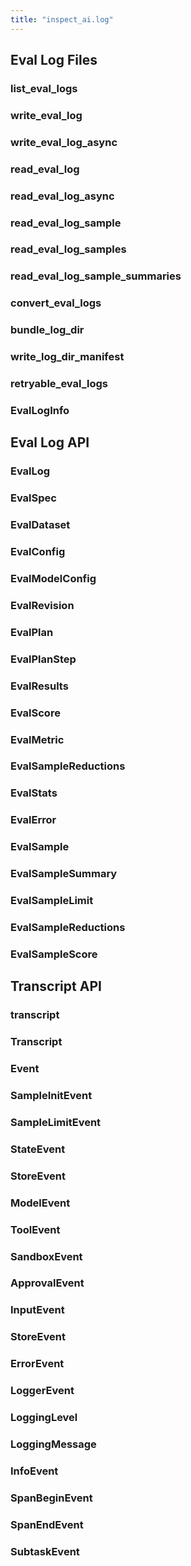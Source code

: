 ```yaml
---
title: "inspect_ai.log"
---
```


## Eval Log Files

### list_eval_logs
### write_eval_log
### write_eval_log_async
### read_eval_log
### read_eval_log_async
### read_eval_log_sample
### read_eval_log_samples
### read_eval_log_sample_summaries
### convert_eval_logs
### bundle_log_dir
### write_log_dir_manifest
### retryable_eval_logs
### EvalLogInfo

## Eval Log API

### EvalLog
### EvalSpec
### EvalDataset
### EvalConfig
### EvalModelConfig
### EvalRevision
### EvalPlan
### EvalPlanStep
### EvalResults
### EvalScore
### EvalMetric
### EvalSampleReductions
### EvalStats
### EvalError
### EvalSample
### EvalSampleSummary
### EvalSampleLimit
### EvalSampleReductions
### EvalSampleScore

## Transcript API

### transcript
### Transcript
### Event
### SampleInitEvent
### SampleLimitEvent
### StateEvent
### StoreEvent
### ModelEvent
### ToolEvent
### SandboxEvent
### ApprovalEvent
### InputEvent
### StoreEvent
### ErrorEvent
### LoggerEvent
### LoggingLevel
### LoggingMessage
### InfoEvent
### SpanBeginEvent
### SpanEndEvent
### SubtaskEvent









